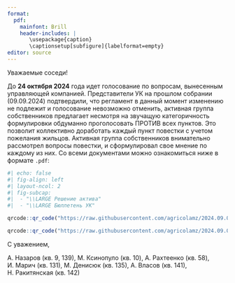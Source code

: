 ```yaml
---
format: 
  pdf:
    mainfont: Brill
    header-includes: |
       \usepackage{caption}
       \captionsetup[subfigure]{labelformat=empty}
editor: source
---
```


\thispagestyle{empty}

\LARGE

Уважаемые соседи!

\vfill

До **24 октября 2024** года идет голосование по вопросам, вынесенным управляющей компанией. Представители УК на прошлом собрании (09.09.2024) подтвердили, что регламент в данный момент изменению не подлежит и голосование невозможно отменить, активная группа собственников предлагает несмотря на звучащую категоричность формулировки обдуманно проголосовать ПРОТИВ всех пунктов. Это позволит коллективно доработать каждый пункт повестки с учетом пожелания жильцов. Активная группа собственников внимательно рассмотрел вопросы повестки, и сформулировал свое мнение по каждому из них. Со всеми документами можно ознакомиться ниже в формате `.pdf`:

\vfill

```r
#| echo: false
#| fig-align: left
#| layout-ncol: 2
#| fig-subcap: 
#|  - "\\LARGE Решение актива"
#|  - "\\LARGE Бюллетень УК"

qrcode::qr_code("https://raw.githubusercontent.com/agricolamz/2024.09.09_info_donskoy/refs/heads/main/2024.09.16_recommendation.PDF", ecl = "L") |> plot()

qrcode::qr_code("https://raw.githubusercontent.com/agricolamz/2024.09.09_info_donskoy/refs/heads/main/2024.09.09_ballot_paper.PDF", ecl = "L") |> plot()
```

С уважением,

А. Назаров (кв. 9, 139), М. Ксинопуло (кв. 10), А. Рахтеенко (кв. 58), И. Марич (кв. 131), М. Денисюк (кв. 135), А. Власов (кв. 141), Н. Ракитянская (кв. 142)
